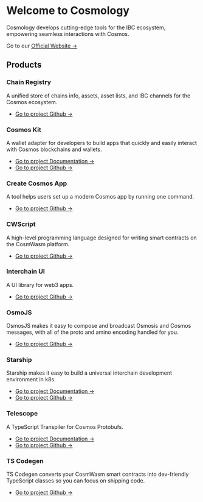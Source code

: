 # Welcome to Cosmology

Cosmology develops cutting-edge tools for the IBC ecosystem, empowering seamless interactions with Cosmos.

Go to our [Official Website ->](https://cosmology.zone/)

## Products

### Chain Registry

A unified store of chains info, assets, asset lists, and IBC channels for the Cosmos ecosystem.

- [Go to project Github ->](https://github.com/cosmology-tech/chain-registry)

### Cosmos Kit

A wallet adapter for developers to build apps that quickly and easily interact with Cosmos blockchains and wallets.

- [Go to project Documentation ->](/cosmos-kit)
- [Go to project Github ->](https://github.com/cosmology-tech/cosmos-kit)

### Create Cosmos App

A tool helps users set up a modern Cosmos app by running one command.

- [Go to project Github ->](https://github.com/cosmology-tech/create-cosmos-app)

### CWScript

A high-level programming language designed for writing smart contracts on the CosmWasm platform.

- [Go to project Github ->](https://github.com/cosmology-tech/cwsc)

### Interchain UI

A UI library for web3 apps.

- [Go to project Github ->](https://github.com/cosmology-tech/interchain-ui)

### OsmoJS

OsmosJS makes it easy to compose and broadcast Osmosis and Cosmos messages, with all of the proto and amino encoding handled for you.

- [Go to project Github ->](https://github.com/cosmology-tech/osmojs)

### Starship

Starship makes it easy to build a universal interchain development environment in k8s.

- [Go to project Documentation ->](/starship)
- [Go to project Github ->](https://github.com/cosmology-tech/starship)

### Telescope

A TypeScript Transpiler for Cosmos Protobufs.

- [Go to project Documentation ->](/telescope)
- [Go to project Github ->](https://github.com/cosmology-tech/telescope)

### TS Codegen

TS Codegen converts your CosmWasm smart contracts into dev-friendly TypeScript classes so you can focus on shipping code.

- [Go to project Github ->](https://github.com/CosmWasm/ts-codegen)